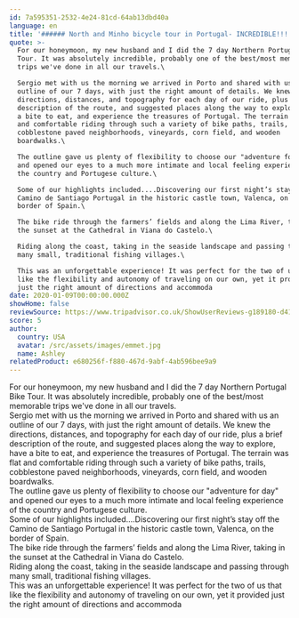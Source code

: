 ```yaml
---
id: 7a595351-2532-4e24-81cd-64ab13dbd40a
language: en
title: '###### North and Minho bicycle tour in Portugal- INCREDIBLE!!!!!'
quote: >-
  For our honeymoon, my new husband and I did the 7 day Northern Portugal Bike
  Tour. It was absolutely incredible, probably one of the best/most memorable
  trips we've done in all our travels.\

  Sergio met with us the morning we arrived in Porto and shared with us an
  outline of our 7 days, with just the right amount of details. We knew the
  directions, distances, and topography for each day of our ride, plus a brief
  description of the route, and suggested places along the way to explore, have
  a bite to eat, and experience the treasures of Portugal. The terrain was flat
  and comfortable riding through such a variety of bike paths, trails,
  cobblestone paved neighborhoods, vineyards, corn field, and wooden
  boardwalks.\

  The outline gave us plenty of flexibility to choose our "adventure for day"
  and opened our eyes to a much more intimate and local feeling experience of
  the country and Portugese culture.\

  Some of our highlights included....Discovering our first night’s stay off the
  Camino de Santiago Portugal in the historic castle town, Valenca, on the
  border of Spain.\

  The bike ride through the farmers’ fields and along the Lima River, taking in
  the sunset at the Cathedral in Viana do Castelo.\

  Riding along the coast, taking in the seaside landscape and passing through
  many small, traditional fishing villages.\

  This was an unforgettable experience! It was perfect for the two of us that
  like the flexibility and autonomy of traveling on our own, yet it provided
  just the right amount of directions and accommoda
date: 2020-01-09T00:00:00.000Z
showHome: false
reviewSource: https://www.tripadvisor.co.uk/ShowUserReviews-g189180-d4105907-r738055204-Top_Bike_tours_Portugal-Porto_Porto_District_Northern_Portugal.html
score: 5
author:
  country: USA
  avatar: /src/assets/images/emmet.jpg
  name: Ashley
relatedProduct: e680256f-f880-467d-9abf-4ab596bee9a9
---
```


For our honeymoon, my new husband and I did the 7 day Northern Portugal Bike
Tour. It was absolutely incredible, probably one of the best/most memorable
trips we've done in all our travels.\
Sergio met with us the morning we arrived in Porto and shared with us an outline
of our 7 days, with just the right amount of details. We knew the directions,
distances, and topography for each day of our ride, plus a brief description of
the route, and suggested places along the way to explore, have a bite to eat,
and experience the treasures of Portugal. The terrain was flat and comfortable
riding through such a variety of bike paths, trails, cobblestone paved
neighborhoods, vineyards, corn field, and wooden boardwalks.\
The outline gave us plenty of flexibility to choose our "adventure for day" and
opened our eyes to a much more intimate and local feeling experience of the
country and Portugese culture.\
Some of our highlights included....Discovering our first night’s stay off the
Camino de Santiago Portugal in the historic castle town, Valenca, on the border
of Spain.\
The bike ride through the farmers’ fields and along the Lima River, taking in
the sunset at the Cathedral in Viana do Castelo.\
Riding along the coast, taking in the seaside landscape and passing through many
small, traditional fishing villages.\
This was an unforgettable experience! It was perfect for the two of us that like
the flexibility and autonomy of traveling on our own, yet it provided just the
right amount of directions and accommoda
